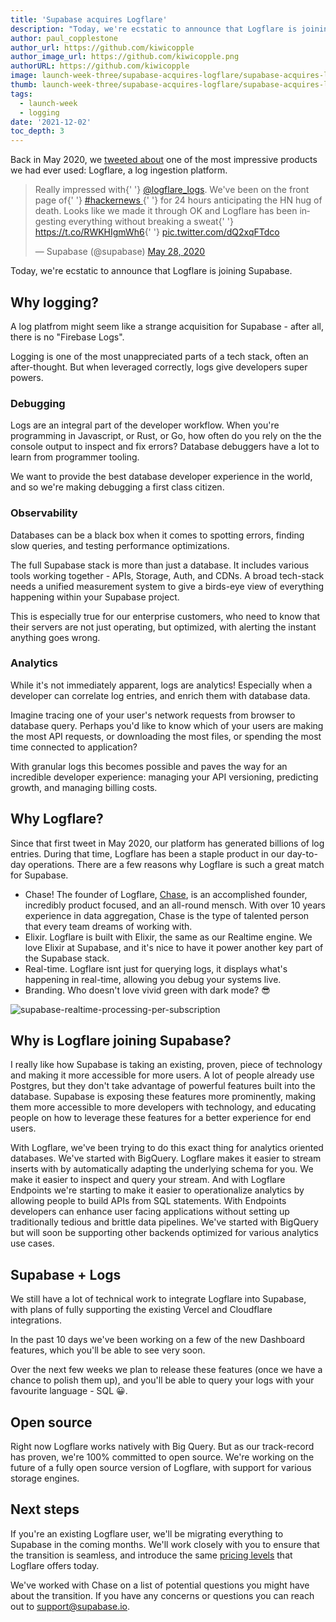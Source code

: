 ```yaml
---
title: 'Supabase acquires Logflare'
description: "Today, we're ecstatic to announce that Logflare is joining Supabase."
author: paul_copplestone
author_url: https://github.com/kiwicopple
author_image_url: https://github.com/kiwicopple.png
authorURL: https://github.com/kiwicopple
image: launch-week-three/supabase-acquires-logflare/supabase-acquires-logflare-og.png
thumb: launch-week-three/supabase-acquires-logflare/supabase-acquires-logflare-thumb.png
tags:
  - launch-week
  - logging
date: '2021-12-02'
toc_depth: 3
---
```


Back in May 2020, we [tweeted about](https://twitter.com/supabase/status/1265922290237071361?lang=bg) one of the most impressive products we had ever used: Logflare, a log ingestion platform.

<div>
  <blockquote class="twitter-tweet" data-theme="dark">
    <p lang="en" dir="ltr">
      Really impressed with{' '}
      <a href="https://twitter.com/logflare_logs?ref_src=twsrc%5Etfw">@logflare_logs</a>. We&#39;ve
      been on the front page of{' '}
      <a href="https://twitter.com/hashtag/hackernews?src=hash&amp;ref_src=twsrc%5Etfw">
        #hackernews
      </a>{' '}
      for 24 hours anticipating the HN hug of death. Looks like we made it through OK and Logflare
      has been ingesting everything without breaking a sweat{' '}
      <a href="https://t.co/RWKHIgmWh6">https://t.co/RWKHIgmWh6</a>{' '}
      <a href="https://t.co/dQ2xqFTdco">pic.twitter.com/dQ2xqFTdco</a>
    </p>
    &mdash; Supabase (@supabase) <a href="https://twitter.com/supabase/status/1265922290237071361?ref_src=twsrc%5Etfw">May 28, 2020</a>
  </blockquote>
</div>

Today, we're ecstatic to announce that Logflare is joining Supabase.

## Why logging?

A log platfrom might seem like a strange acquisition for Supabase - after all, there is no "Firebase Logs".

Logging is one of the most unappreciated parts of a tech stack, often an after-thought. But when leveraged correctly, logs give developers super powers.

### Debugging

Logs are an integral part of the developer workflow. When you're programming in Javascript, or Rust, or Go, how often do you rely on the the console output to inspect and fix errors? Database debuggers have a lot to learn from programmer tooling.

We want to provide the best database developer experience in the world, and so we're making debugging a first class citizen.

### Observability

Databases can be a black box when it comes to spotting errors, finding slow queries, and testing performance optimizations.

The full Supabase stack is more than just a database. It includes various tools working together - APIs, Storage, Auth, and CDNs. A broad tech-stack needs a unified measurement system to give a birds-eye view of everything happening within your Supabase project.

This is especially true for our enterprise customers, who need to know that their servers are not just operating, but optimized, with alerting the instant anything goes wrong.

### Analytics

While it's not immediately apparent, logs are analytics! Especially when a developer can correlate log entries, and enrich them with database data.

Imagine tracing one of your user's network requests from browser to database query. Perhaps you'd like to know which of your users are making the most API requests, or downloading the most files, or spending the most time connected to application?

With granular logs this becomes possible and paves the way for an incredible developer experience: managing your API versioning, predicting growth, and managing billing costs.

## Why Logflare?

Since that first tweet in May 2020, our platform has generated billions of log entries. During that time, Logflare has been a staple product in our day-to-day operations. There are a few reasons why Logflare is such a great match for Supabase.

- Chase! The founder of Logflare, [Chase](https://twitter.com/chasers), is an accomplished founder, incredibly product focused, and an all-round mensch. With over 10 years experience in data aggregation, Chase is the type of talented person that every team dreams of working with.
- Elixir. Logflare is built with Elixir, the same as our Realtime engine. We love Elixir at Supabase, and it's nice to have it power another key part of the Supabase stack.
- Real-time. Logflare isnt just for querying logs, it displays what's happening in real-time, allowing you debug your systems live.
- Branding. Who doesn't love vivid green with dark mode? 😎

![supabase-realtime-processing-per-subscription](/images/blog/launch-week-three/supabase-acquires-logflare/logflare-screenshot.png)

## Why is Logflare joining Supabase?

<Quote img="chase-granberry.png" caption="Chase Granberry, Founder of Logflare.">
  <p>
    I really like how Supabase is taking an existing, proven, piece of technology and making it more
    accessible for more users. A lot of people already use Postgres, but they don't take advantage
    of powerful features built into the database. Supabase is exposing these features more
    prominently, making them more accessible to more developers with technology, and educating
    people on how to leverage these features for a better experience for end users.
  </p>
  <p>
    With Logflare, we've been trying to do this exact thing for analytics oriented databases. We've
    started with BigQuery. Logflare makes it easier to stream inserts with by automatically adapting
    the underlying schema for you. We make it easier to inspect and query your stream. And with
    Logflare Endpoints we're starting to make it easier to operationalize analytics by allowing
    people to build APIs from SQL statements. With Endpoints developers can enhance user facing
    applications without setting up traditionally tedious and brittle data pipelines. We've started
    with BigQuery but will soon be supporting other backends optimized for various analytics use
    cases.
  </p>
</Quote>

## Supabase + Logs

We still have a lot of technical work to integrate Logflare into Supabase, with plans of fully supporting the existing Vercel and Cloudflare integrations.

In the past 10 days we've been working on a few of the new Dashboard features, which you'll be able to see very soon.

Over the next few weeks we plan to release these features (once we have a chance to polish them up), and you'll be able to query your logs with your favourite language - SQL 😀.

## Open source

Right now Logflare works natively with Big Query. But as our track-record has proven, we're 100% committed to open source. We're working on the future of a fully open source version of Logflare, with support for various storage engines.

## Next steps

If you're an existing Logflare user, we'll be migrating everything to Supabase in the coming months. We'll work closely with you to ensure that the transition is seamless, and introduce the same [pricing levels](https://logflare.app/pricing) that Logflare offers today.

We've worked with Chase on a list of potential questions you might have about the transition. If you have any concerns or questions you can reach out to support@supabase.io.

<script async src="https://platform.twitter.com/widgets.js" charset="utf-8"></script>
